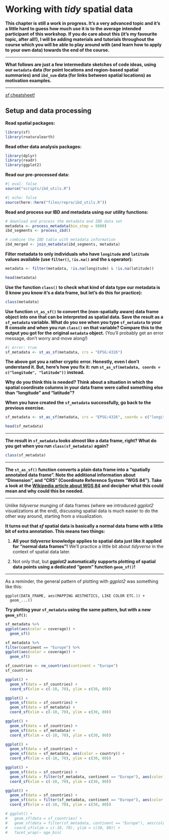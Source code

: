# Working with _tidy_ spatial data

**This chapter is still a work in progress. It's a very advanced topic and
it's a little hard to guess how much use it is to the average intended
participant of this workshop. If you do care about this (it's my favourite
topic, after all!), I will be adding materials and tutorials throughout
the course which you will be able to play around with (and learn how to
apply to your own data) towards the end of the course.**

---

**What follows are just a few intermediate sketches of code ideas, using
our `metadata` data (for point locations and region-based spatial summaries)
and `ibd_sum` data (for links between spatial locations) as motivation examples.**

---

[_sf_ cheatsheet!](https://rstudio.github.io/cheatsheets/sf.pdf)

## Setup and data processing

**Read spatial packages:**

```r
library(sf)
library(rnaturalearth)
```

**Read other data analysis packages:**

```r
library(dplyr)
library(readr)
library(ggplot2)
```

**Read our pre-processed data:**

```r
#| eval: false
source("scripts/ibd_utils.R")
```

```r
#| echo: false
source(here::here("files/repro/ibd_utils.R"))
```

**Read and process our IBD and metadata using our utility functions:**

```r
# download and process the metadata and IBD data set
metadata <- process_metadata(bin_step = 5000)
ibd_segments <- process_ibd()

# combine the IBD table with metadata information
ibd_merged <- join_metadata(ibd_segments, metadata)
```

**Filter metadata to only individuals who have `longitude` and `latitude`
values available (use `filter()`, `!is.na()` and the `&` operator):**

```r
metadata <- filter(metadata, !is.na(longitude) & !is.na(latitude))

head(metadata)
```

**Use the function `class()` to check what kind of data type our metadata
is (I know you know it's a data frame, but let's do this for practice):**

```r
class(metadata)
```

**Use function `st_as_sf()` to convert the (non-spatially aware) data frame
object into one that can be interpreted as spatial data. Save the result
as a `sf_metadata` variable. What do you see when you type `sf_metadata`
to your R console and when you run `class()` on that variable? Compare this
to the output you got for the original `metadata` object.** (You'll probably
get an error message, don't worry and move along!)

```r
#| error: true
sf_metadata <- st_as_sf(metadata, crs = "EPSG:4326")
```

**The above got you a rather cryptic error. Honestly, even I don't understand
it. But, here's how you fix it: run
`st_as_sf(metadata, coords = c("longitude", "latitude"))` instead.**

**Why do you think this is needed? Think about a situation in which the
spatial coordinate columns in your data frame were called something else than
"longitude" and "latitude"?**

**When you have created the `sf_metadata` successfully, go back to the previous
exercise.**

```r
sf_metadata <- st_as_sf(metadata, crs = "EPSG:4326", coords = c("longitude", "latitude"))

head(sf_metadata)
```

---

**The result in `sf_metadata` looks almost like a data frame, right? What
do you get when you run `class(sf_metadata)` again?**

```r
class(sf_metadata)
```

---

**The `st_as_sf()` function converts a plain data frame into a "spatially
annotated data frame". Note the additional information about "Dimension",
and "CRS" (Coordinate Reference System "WGS 84"). Take a look at the
[Wikipedia article about WGS 84](https://en.wikipedia.org/wiki/EPSG_Geodetic_Parameter_Dataset)
and decipher what this could mean and why could this be needed.**

---

Unlike _tidyverse_ munging of data frames (where we introduced _ggplot2_ visualizations
at the end), discussing spatial data is much easier to do the other way around,
starting from a visualization.

**It turns out that _sf_ spatial data is basically a normal data frame with
a little bit of extra annotation. This means two things:**

1. **All your _tidyverse_ knowledge applies to spatial data just like it applied
for "normal data frames"!** We'll practice a little bit about _tidyverse_ in
the context of spatial data later.

2. Not only that, but **_ggplot2_ automatically supports plotting of spatial data
points using a dedicated "geom" function `geom_sf()`!**

---

As a reminder, the general pattern of plotting with _ggplot2_ was something
like this:

```
ggplot(DATA_FRAME, aes(MAPPING AESTHETICS, LIKE COLOR ETC.)) +
  geom_...()
```

**Try plotting your `sf_metadata` using the same pattern, but with a new
`geom_sf()`:**


```r
sf_metadata %>%
ggplot(aes(color = coverage)) +
  geom_sf()
```



```r
sf_metadata %>%
filter(continent == "Europe") %>%
ggplot(aes(color = coverage)) +
  geom_sf()
```

```r
sf_countries <- ne_countries(continent = "Europe")
sf_countries
```

```r
ggplot() +
  geom_sf(data = sf_countries) +
  coord_sf(xlim = c(-10, 70), ylim = c(30, 80))
```

```r
ggplot() +
  geom_sf(data = sf_countries) +
  geom_sf(data = sf_metadata) +
  coord_sf(xlim = c(-10, 70), ylim = c(30, 80))
```

```r
ggplot() +
  geom_sf(data = sf_countries) +
  geom_sf(data = sf_metadata) +
  coord_sf(xlim = c(-10, 70), ylim = c(30, 80))
```

```r
ggplot() +
  geom_sf(data = sf_countries) +
  geom_sf(data = sf_metadata, aes(color = country)) +
  coord_sf(xlim = c(-10, 70), ylim = c(30, 80))
```


```r
ggplot() +
  geom_sf(data = sf_countries) +
  geom_sf(data = filter(sf_metadata, continent == "Europe"), aes(color = country)) +
  coord_sf(xlim = c(-10, 70), ylim = c(30, 80))
```



```r
ggplot() +
  geom_sf(data = sf_countries) +
  geom_sf(data = filter(sf_metadata, continent == "Europe"), aes(color = coverage)) +
  coord_sf(xlim = c(-10, 70), ylim = c(30, 80))
```



```r
# ggplot() +
#   geom_sf(data = sf_countries) +
#   geom_sf(data = filter(sf_metadata, continent == "Europe"), aes(color = haplo_y)) +
#   coord_sf(xlim = c(-10, 70), ylim = c(30, 80)) +
#   facet_wrap(~ age_bin)
```